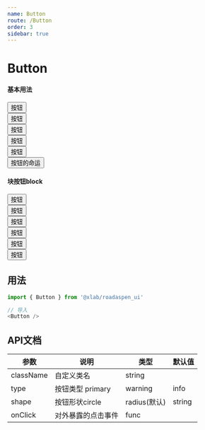 ```yaml
---
name: Button
route: /Button
order: 3
sidebar: true
---
```



# Button

#### 基本用法
<Playground>
    <Button>按钮</Button><br />
    <Button type="primary">按钮</Button><br />
    <Button type="warning">按钮</Button><br />
    <Button type="info">按钮</Button><br />
    <Button type="pure">按钮</Button><br />
    <Button type="primary" shape="circle">按钮的命运</Button><br />
</Playground>

#### 块按钮block
<Playground>
    <div style={{width: '360px'}}>
        <Button block>按钮</Button><br />
        <Button type="primary" block>按钮</Button><br />
        <Button type="warning" block>按钮</Button><br />
        <Button type="info" block>按钮</Button><br />
        <Button type="pure" block>按钮</Button><br />
        <Button type="primary" shape="circle" block>按钮</Button><br />
    </div>
</Playground>

## 用法

``` js
import { Button } from '@xlab/roadaspen_ui'

// 导入
<Button />
```

## API文档
|  参数  |  说明  |  类型  |  默认值  |
|  ---   |  ---  |  ---  |  ---  |
|  className  |  自定义类名  |  string  |  |
|  type  |  按钮类型 primary | warning | info | default | pure  |  string  |  default  |
|  shape  |  按钮形状circle | radius(默认)  |  string  |  radius  |
|  onClick  |  对外暴露的点击事件  |  func  |  |

